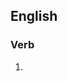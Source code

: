 ==English==

===Verb===
{{head|en|present participle}}

# {{present participle of|incommode|lang=en|nocat=1}}